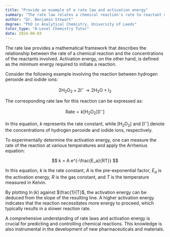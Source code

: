 ```yaml
---
title: "Provide an example of a rate law and activation energy"
summary: "The rate law relates a chemical reaction's rate to reactant concentrations, while activation energy is the minimum energy needed for the reaction to take place."
author: "Dr. Benjamin Stewart"
degree: "PhD in Analytical Chemistry, University of Leeds"
tutor_type: "A-Level Chemistry Tutor"
date: 2024-06-03
---
```


The rate law provides a mathematical framework that describes the relationship between the rate of a chemical reaction and the concentrations of the reactants involved. Activation energy, on the other hand, is defined as the minimum energy required to initiate a reaction.

Consider the following example involving the reaction between hydrogen peroxide and iodide ions:

$$
2 \text{H}_2\text{O}_2 + 2 \text{I}^- \rightarrow 2 \text{H}_2\text{O} + \text{I}_2
$$

The corresponding rate law for this reaction can be expressed as:

$$
\text{Rate} = k [\text{H}_2\text{O}_2] [\text{I}^-]
$$

In this equation, $k$ represents the rate constant, while $[\text{H}_2\text{O}_2]$ and $[\text{I}^-]$ denote the concentrations of hydrogen peroxide and iodide ions, respectively.

To experimentally determine the activation energy, one can measure the rate of the reaction at various temperatures and apply the Arrhenius equation:

$$
k = A e^{-\frac{E_a}{RT}}
$$

In this equation, $k$ is the rate constant, $A$ is the pre-exponential factor, $E_a$ is the activation energy, $R$ is the gas constant, and $T$ is the temperature measured in Kelvin.

By plotting $\ln(k)$ against $\frac{1}{T}$, the activation energy can be deduced from the slope of the resulting line. A higher activation energy indicates that the reaction necessitates more energy to proceed, which typically results in a slower reaction rate.

A comprehensive understanding of rate laws and activation energy is crucial for predicting and controlling chemical reactions. This knowledge is also instrumental in the development of new pharmaceuticals and materials.
    